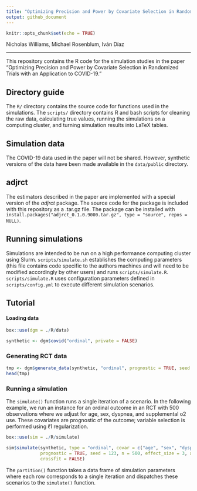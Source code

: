```yaml
---
title: "Optimizing Precision and Power by Covariate Selection in Randomized Trials with an Application to COVID-19"
output: github_document
---
```


```r
knitr::opts_chunk$set(echo = TRUE)
```

Nicholas Williams, Michael Rosenblum, Iván Díaz

------------------------------------------------------------------------

This repository contains the R code for the simulation studies in the paper "Optimizing Precision and Power by Covariate Selection in Randomized Trials with an Application to COVID-19."

## Directory guide

The `R/` directory contains the source code for functions used in the simulations. The `scripts/` directory contains R and bash scripts for cleaning the raw data, calculating true values, running the simulations on a computing cluster, and turning simulation results into LaTeX tables. 

## Simulation data

The COVID-19 data used in the paper will not be shared. However, synthetic versions of the data have been made available in the `data/public` directory.  

## adjrct

The estimators described in the paper are implemented with a special version of the *adjrct* package. The source code for the package is included with this repository as a .tar.gz file. The package can be installed with `install.packages("adjrct_0.1.0.9000.tar.gz", type = "source", repos = NULL)`.

## Running simulations

Simulations are intended to be run on a high performance computing cluster using Slurm. `scripts/simulate.sh` establishes the computing parameters (this file contains code specific to the authors machines and will need to be modified accordingly by other users) and runs `scripts/simulate.R`. `scripts/simulate.R` uses configuration parameters defined in `scripts/config.yml` to execute different simulation scenarios.

## Tutorial

#### Loading data

```r
box::use(dgm = ./R/data)

synthetic <- dgm$covid("ordinal", private = FALSE)
```

### Generating RCT data

```r
tmp <- dgm$generate_data(synthetic, "ordinal", prognostic = TRUE, seed = 123, n = 500, effect_size = 3)
head(tmp)
```

### Running a simulation

The `simulate()` function runs a single iteration of a scenario. In the following example, we run an instance for an ordinal outcome in an RCT with 500 observations where we adjust for age, sex, dyspnea, and supplemental o2 use. These covariates are prognostic of the outcome; variable selection is performed using $\ell1$ regularization. 

```r
box::use(sim = ./R/simulate)

sim$simulate(synthetic, type = "ordinal", covar = c("age", "sex", "dyspnea", "o2"), 
             prognostic = TRUE, seed = 123, n = 500, effect_size = 3, algo = "lasso", 
             crossfit = FALSE)
```

The `partition()` function takes a data frame of simulation parameters where each row corresponds to a single iteration and dispatches these scenarios to the `simulate()` function.
